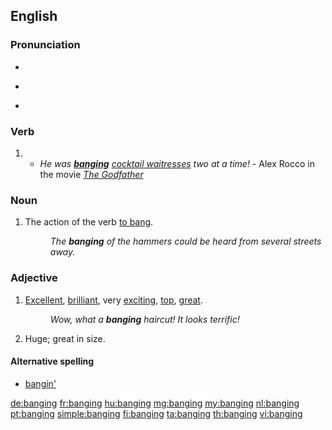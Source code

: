 ==English==

===Pronunciation===
* {{audio|en-us-banging.ogg|Audio (US)|lang=en}}
* {{a|US|UK}} {{IPA|/ˈbæŋ.ɪŋ/|lang=en}}
* {{rhymes|æŋɪŋ|lang=en}}

===Verb===
{{head|en|present participle}}

# {{present participle of|bang|lang=en|nocat=1}}
#* ''He was '''[[banging]]''' [[waitress|cocktail waitresses]] two at a time!'' - Alex Rocco in the movie ''[[w:The Godfather|The Godfather]]''

===Noun===
{{en-noun|~}}

# The action of the verb [[bang|to bang]].
#: ''The '''banging''' of the hammers could be heard from several streets away.''

===Adjective===
{{head|en|adjective}}

# {{context|slang|lang=en}} [[excellent|Excellent]], [[brilliant]], very [[exciting]], [[top]], [[great]].
#: ''Wow, what a '''banging''' haircut! It looks terrific!''
# {{context|colloquial|dated|lang=en}} Huge; great in size.
#: {{rfquotek|Forby}}

{{Webster 1913}}

====Alternative spelling====
* [[bangin']]

[[de:banging]]
[[fr:banging]]
[[hu:banging]]
[[mg:banging]]
[[my:banging]]
[[nl:banging]]
[[pt:banging]]
[[simple:banging]]
[[fi:banging]]
[[ta:banging]]
[[th:banging]]
[[vi:banging]]